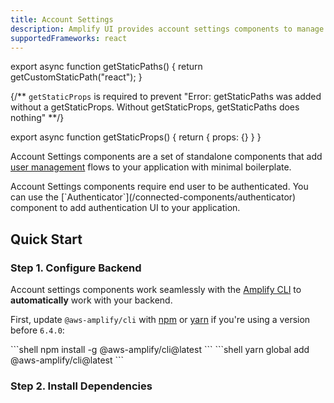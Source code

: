 ```yaml
---
title: Account Settings
description: Amplify UI provides account settings components to manage account settings.
supportedFrameworks: react
---
```



export async function getStaticPaths() {
  return getCustomStaticPath("react");
}

{/**  `getStaticProps` is required to prevent "Error: getStaticPaths was added without a getStaticProps. Without getStaticProps, getStaticPaths does nothing" **/}

export async function getStaticProps() {
  return { props: {} }
}

<DeveloperPreview />

Account Settings components are a set of standalone components that add [user management](https://docs.amplify.aws/lib/auth/manageusers/q/platform/js/) flows to your application with minimal boilerplate.

<Alert variation="warning">
  Account Settings components require end user to be authenticated. You can use
  the [`Authenticator`](/connected-components/authenticator) component to add
  authentication UI to your application.
</Alert>

## Quick Start

### Step 1. Configure Backend

Account settings components work seamlessly with the [Amplify CLI](https://docs.amplify.aws/cli/start/install/)
to **automatically** work with your backend.

First, update `@aws-amplify/cli` with [npm](https://www.npmjs.com/) or [yarn](https://yarnpkg.com/)
if you're using a version before `6.4.0`:

<Tabs>
  <TabItem title="npm">
    ```shell
    npm install -g @aws-amplify/cli@latest
    ```
  </TabItem>

  <TabItem title="yarn">
    ```shell
    yarn global add @aws-amplify/cli@latest
    ```
  </TabItem>
</Tabs>

### Step 2. Install Dependencies

<InstallScripts />
